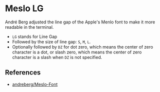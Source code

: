 # Meslo LG

André Berg adjusted the line gap of the Apple's Menlo font to make it more readable in the terminal.

- `LG` stands for Line Gap
- Followed by the size of line gap: `S`, `M`, `L`.
- Optionally followed by `DZ` for dot zero, which means the center of zero character is a dot, or slash zero, which means the center of zero character is a slash when `DZ` is not specified.

## References

- [andreberg/Meslo-Font](https://github.com/andreberg/Meslo-Font)
